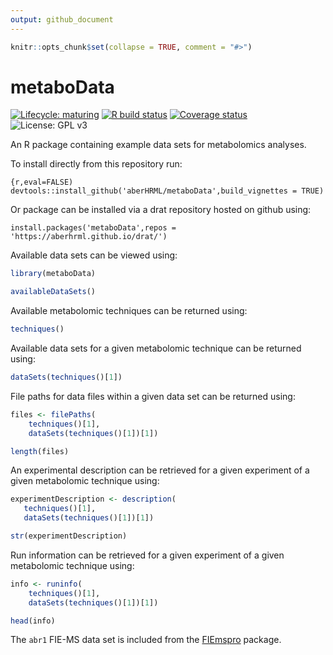 ```yaml
---
output: github_document
---
```


```r
knitr::opts_chunk$set(collapse = TRUE, comment = "#>")
```

# metaboData

<!-- badges: start -->
[![Lifecycle: maturing](https://img.shields.io/badge/lifecycle-maturing-blue.svg)](https://www.tidyverse.org/lifecycle/#maturing)
[![R build status](https://github.com/aberHRML/metaboData/workflows/R-CMD-check/badge.svg)](https://github.com/aberHRML/metaboData/actions)
[![Coverage status](https://codecov.io/gh/aberHRML/metaboData/branch/master/graph/badge.svg)](https://codecov.io/github/aberHRML/metaboData?branch=master)
![License: GPL v3](https://img.shields.io/badge/License-GPL%20v3-blue.svg)
<!-- badges: end -->

An R package containing example data sets for metabolomics analyses.

To install directly from this repository run:

```{r,eval=FALSE)
devtools::install_github('aberHRML/metaboData',build_vignettes = TRUE)
```

Or package can be installed via a drat repository hosted on github using:

```rm
install.packages('metaboData',repos = 'https://aberhrml.github.io/drat/')
```

Available data sets can be viewed using:

```r
library(metaboData)

availableDataSets()
```

Available metabolomic techniques can be returned using:

```r
techniques()
```

Available data sets for a given metabolomic technique can be returned using:

```r
dataSets(techniques()[1])
```

File paths for data files within a given data set can be returned using:

```r
files <- filePaths(
    techniques()[1],
    dataSets(techniques()[1])[1])

length(files)
```

An experimental description can be retrieved for a given experiment of a given metabolomic technique using:

```r
experimentDescription <- description(
   techniques()[1],
   dataSets(techniques()[1])[1])

str(experimentDescription)
```

Run information can be retrieved for a given experiment of a given metabolomic technique using:

```r
info <- runinfo(
    techniques()[1],
    dataSets(techniques()[1])[1])

head(info)
```

The `abr1` FIE-MS data set is included from the [FIEmspro](https://github.com/aberHRML/FIEmspro) package. 